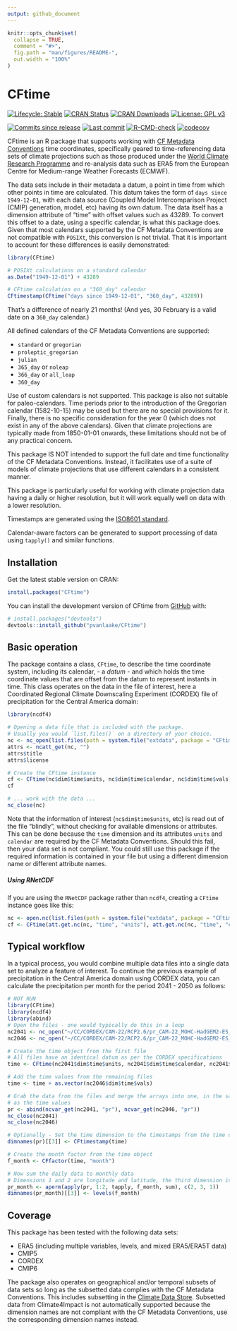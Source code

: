 ```yaml
---
output: github_document
---
```


<!-- README.md is generated from README.Rmd. Please edit that file -->

```r
knitr::opts_chunk$set(
  collapse = TRUE,
  comment = "#>",
  fig.path = "man/figures/README-",
  out.width = "100%"
)
```

# CFtime

<!-- badges: start -->
[![Lifecycle: Stable](https://img.shields.io/badge/Lifecycle-Stable-green.svg)](https://lifecycle.r-lib.org/articles/stages.html)
[![CRAN Status](https://www.r-pkg.org/badges/version/CFtime)](https://cran.r-project.org/package=CFtime)
[![CRAN Downloads](https://cranlogs.r-pkg.org/badges/grand-total/CFtime)](https://cran.r-project.org/package=CFtime)
[![License: GPL v3](https://img.shields.io/badge/License-MIT-blue.svg)](https://mit-license.org)

[![Commits since release](https://img.shields.io/github/commits-since/pvanlaake/CFtime/latest.svg?color=green)](https://GitHub.com/pvanlaake/CFtime/commit/main/)
[![Last commit](https://img.shields.io/github/last-commit/pvanlaake/CFtime)](https://github.com/pvanlaake/CFtime/commits/main)
[![R-CMD-check](https://github.com/pvanlaake/CFtime/actions/workflows/R-CMD-check.yaml/badge.svg)](https://github.com/pvanlaake/CFtime/actions/workflows/R-CMD-check.yaml)
[![codecov](https://codecov.io/gh/pvanlaake/CFtime/graph/badge.svg?token=WBICJW90AE)](https://codecov.io/gh/pvanlaake/CFtime)

<!-- badges: end -->

CFtime is an R package that supports working with [CF Metadata Conventions](http://cfconventions.org)
time coordinates, specifically geared to time-referencing data sets of climate 
projections such as those produced under the [World Climate Research Programme](https://www.wcrp-climate.org) and re-analysis data such as ERA5 from the European Centre for Medium-range Weather Forecasts (ECMWF).

The data sets include in their metadata a datum, a point in time from which 
other points in time are calculated. This datum takes the form of `days since
1949-12-01`, with each data source (Coupled Model Intercomparison Project (CMIP)
generation, model, etc) having its own
datum. The data itself has a dimension attribute of "time" with offset values 
such as 43289. To convert this offset to a date, using a specific calendar, is
what this package does. Given that most calendars supported by the CF Metadata
Conventions are not compatible with `POSIXt`, this conversion is not trivial.
That it is important to account for these differences is easily demonstrated:

``` r
library(CFtime)

# POSIXt calculations on a standard calendar
as.Date("1949-12-01") + 43289

# CFtime calculation on a "360_day" calendar
CFtimestamp(CFtime("days since 1949-12-01", "360_day", 43289))
```

That's a difference of nearly 21 months! (And yes, 30 February is a valid date
on a `360_day` calendar.)

All defined calendars of the CF Metadata Conventions are supported:

 - `standard` or `gregorian`
 - `proleptic_gregorian`
 - `julian`
 - `365_day` or `noleap`
 - `366_day` or `all_leap`
 - `360_day`

Use of custom calendars is not supported. This package is also not suitable for
paleo-calendars. Time periods prior to the introduction of the Gregorian calendar
(1582-10-15) may be used but there are no special provisions for it. Finally,
there is no specific consideration for the year 0 (which does not exist in any of
the above calendars). Given that climate projections are typically made
from 1850-01-01 onwards, these limitations should not be of any practical 
concern.

This package IS NOT intended to support the full date and time functionality of
the CF Metadata Conventions. Instead, it facilitates use of a suite of models of
climate projections that use different calendars in a consistent manner.

This package is particularly useful for working with climate projection data
having a daily or higher resolution, but it will work equally well on data with
a lower resolution.

Timestamps are generated using the [ISO8601 standard](https://en.wikipedia.org/wiki/ISO_8601).

Calendar-aware factors can be generated to support processing of data using `tapply()`
and similar functions.

## Installation

Get the latest stable version on CRAN:

``` r
install.packages("CFtime")
```

You can install the development version of CFtime from [GitHub](https://github.com/) with:

``` r
# install.packages("devtools")
devtools::install_github("pvanlaake/CFtime")
```

## Basic operation

The package contains a class, `CFtime`, to describe the time coordinate
system, including its calendar, - a *datum* - and which holds the time coordinate values
that are offset from the datum to represent instants in time. This
class operates on the data in the file of interest, here a Coordinated Regional Climate 
Downscaling Experiment (CORDEX) file of precipitation for the Central America domain:

```r
library(ncdf4)

# Opening a data file that is included with the package.
# Usually you would `list.files()` on a directory of your choice.
nc <- nc_open(list.files(path = system.file("extdata", package = "CFtime"), full.names = TRUE)[1])
attrs <- ncatt_get(nc, "")
attrs$title
attrs$license

# Create the CFtime instance
cf <- CFtime(nc$dim$time$units, nc$dim$time$calendar, nc$dim$time$vals)
cf

# ... work with the data ...
nc_close(nc)
```

Note that the information of interest (`nc$dim$time$units`, etc) is read out of
the file "blindly", without checking for available dimensions or attributes.
This can be done because the `time` dimension and its attributes `units` and
`calendar` are required by the CF Metadata Conventions. Should this fail, then
your data set is not compliant. You could still use this package if the required
information is contained in your file but using a different dimension name or
different attribute names.

##### Using RNetCDF
If you are using the `RNetCDF` package rather than `ncdf4`, creating a `CFtime` 
instance goes like this:

```r
nc <- open.nc(list.files(path = system.file("extdata", package = "CFtime"), full.names = TRUE)[1])
cf <- CFtime(att.get.nc(nc, "time", "units"), att.get.nc(nc, "time", "calendar"), var.get.nc(nc, "time"))
```

## Typical workflow

In a typical process, you would combine multiple data files into a single data
set to analyze a feature of interest. To continue the previous example of
precipitation in the Central America domain using CORDEX data, you can calculate
the precipitation per month for the period 2041 - 2050 as follows:

```r
# NOT RUN
library(CFtime)
library(ncdf4)
library(abind)
# Open the files - one would typically do this in a loop
nc2041 <- nc_open("~/CC/CORDEX/CAM-22/RCP2.6/pr_CAM-22_MOHC-HadGEM2-ES_rcp26_r1i1p1_GERICS-REMO2015_v1_day_20410101-20451230.nc")
nc2046 <- nc_open("~/CC/CORDEX/CAM-22/RCP2.6/pr_CAM-22_MOHC-HadGEM2-ES_rcp26_r1i1p1_GERICS-REMO2015_v1_day_20460101-20501230.nc")

# Create the time object from the first file
# All files have an identical datum as per the CORDEX specifications
time <- CFtime(nc2041$dim$time$units, nc2041$dim$time$calendar, nc2041$dim$time$vals)

# Add the time values from the remaining files
time <- time + as.vector(nc2046$dim$time$vals)

# Grab the data from the files and merge the arrays into one, in the same order
# as the time values
pr <- abind(ncvar_get(nc2041, "pr"), ncvar_get(nc2046, "pr"))
nc_close(nc2041)
nc_close(nc2046)

# Optionally - Set the time dimension to the timestamps from the time object
dimnames(pr)[[3]] <- CFtimestamp(time)

# Create the month factor from the time object
f_month <- CFfactor(time, "month")

# Now sum the daily data to monthly data
# Dimensions 1 and 2 are longitude and latitude, the third dimension is time
pr_month <- aperm(apply(pr, 1:2, tapply, f_month, sum), c(2, 3, 1))
dimnames(pr_month)[[3]] <- levels(f_month)
```

## Coverage

This package has been tested with the following data sets:

 - ERA5 (including multiple variables, levels, and mixed ERA5/ERA5T data)
 - CMIP5
 - CORDEX
 - CMIP6

The package also operates on geographical and/or temporal subsets of data sets
so long as the subsetted data complies with the CF Metadata Conventions. This
includes subsetting in the [Climate Data Store](https://cds.climate.copernicus.eu/#!/home).
Subsetted data from Climate4Impact is not automatically supported because the 
dimension names are not compliant with the CF Metadata Conventions, use the 
corresponding dimension names instead.
